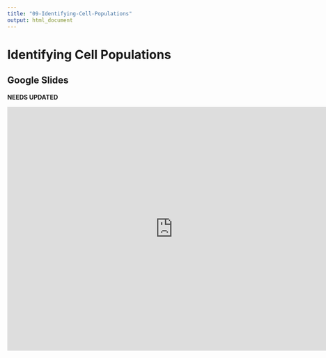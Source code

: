 ```yaml
---
title: "09-Identifying-Cell-Populations"
output: html_document
---
```


# Identifying Cell Populations

## Google Slides

**NEEDS UPDATED**

<iframe src="https://docs.google.com/presentation/d/e/2PACX-1vTvbj3ozORDSetpF5Ke36FxTHh910f8yWcVgJ37ELhitlPHDup75aV94J5w0Orfq4BKvrxiCiD46AG_/embed?start=false&loop=false&delayms=3000" frameborder="0" width="760" height="560" allowfullscreen="true" mozallowfullscreen="true" webkitallowfullscreen="true"></iframe>


